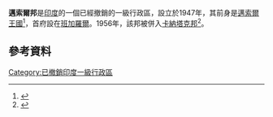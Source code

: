 '''邁索爾邦'''是[[印度|印度]]的一個已經撤銷的一級行政區，設立於1947年，其前身是[[邁索爾王國|邁索爾王國]]<ref>{{cite web|title=States of India since 1947|url=http://www.worldstatesmen.org/India_states.html|publisher=World Statesman|access-date=9 July 2014|archive-url=https://web.archive.org/web/20140701103006/http://worldstatesmen.org/India_states.html|archive-date=1 July 2014}}</ref>，首府設在[[班加羅爾|班加羅爾]]。1956年，該邦被併入[[卡納塔克邦|卡納塔克邦]]<ref>{{Cite web|url=https://bangaloremirror.indiatimes.com/bangalore/others/the-hows-and-whys-of-karnataka/articleshow/61376851.cms|title=Rajyotsava: The hows and whys of Karnataka|website=Bangalore Mirror|access-date=2021-01-12|archive-date=2021-03-08|archive-url=https://web.archive.org/web/20210308091504/https://bangaloremirror.indiatimes.com/bangalore/others/the-hows-and-whys-of-karnataka/articleshow/61376851.cms|dead-url=no}}</ref>。
== 參考資料 ==
{{Reflist}}
{{coord|12.30|N|76.65|E|region:IN_type:landmark_source:kolossus-svwiki|display=title}}
[[Category:已撤銷印度一級行政區|Category:已撤銷印度一級行政區]]